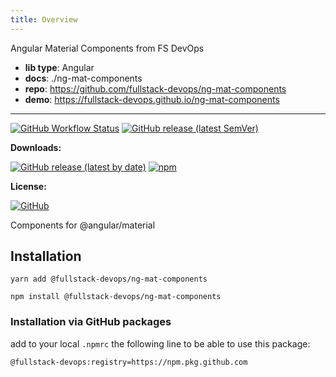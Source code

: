 ```yaml
---
title: Overview
---
```



Angular Material Components from FS DevOps

- **lib type**: Angular
- **docs**: ./ng-mat-components
- **repo**: https://github.com/fullstack-devops/ng-mat-components
- **demo**: https://fullstack-devops.github.io/ng-mat-components

---

[![GitHub Workflow Status](https://img.shields.io/github/actions/workflow/status/fullstack-devops/ng-mat-components/release.yml?logo=GitHub%20Actions)](#)
[![GitHub release (latest SemVer)](https://img.shields.io/github/v/release/fullstack-devops/ng-mat-components)](https://github.com/fullstack-devops/ng-mat-components/releases)

**Downloads:**

[![GitHub release (latest by date)](https://img.shields.io/github/downloads/fullstack-devops/ng-mat-components/latest/total?style=flat&label=GitHub%20downloads%40latest&logo=GitHub)](https://github.com/fullstack-devops/ng-mat-components/pkgs/npm/ng-mat-components)
[![npm](https://img.shields.io/npm/dw/@fullstack-devops/ng-mat-components?style=flat&label=npm%20downloads&logo=npm)](https://www.npmjs.com/package/@fullstack-devops/ng-mat-components)

**License:**

[![GitHub](https://img.shields.io/github/license/fullstack-devops/ng-mat-components?style=flat)](#)

Components for @angular/material

## Installation

<Tabs>
<TabItem value="yarn" label="yarn" default>

```shell
yarn add @fullstack-devops/ng-mat-components
```

</TabItem>
<TabItem value="npm" label="npm">

```shell
npm install @fullstack-devops/ng-mat-components
```

</TabItem>
</Tabs>

### Installation via GitHub packages

add to your local `.npmrc` the following line to be able to use this package:

```shell
@fullstack-devops:registry=https://npm.pkg.github.com
```
